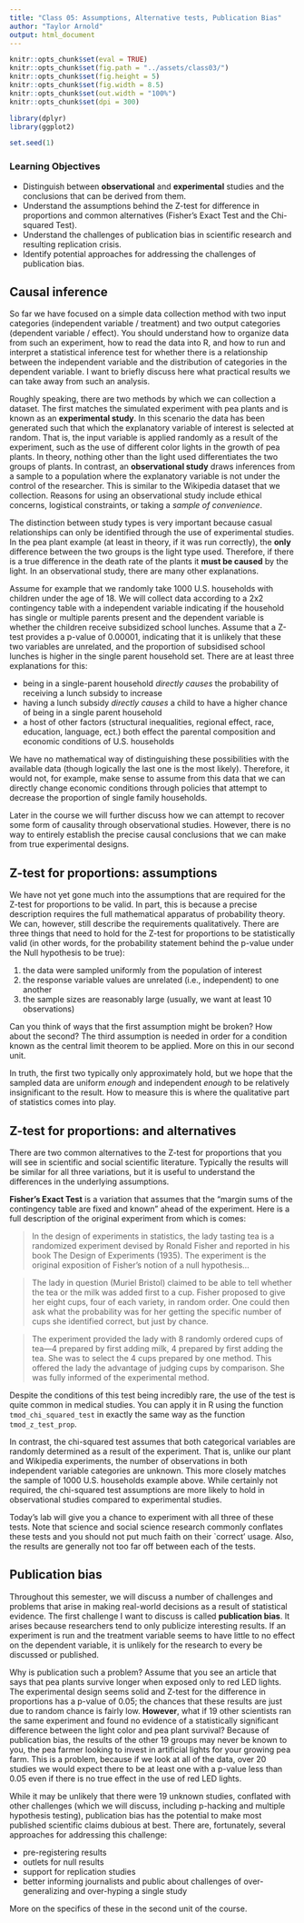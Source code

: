 ```yaml
---
title: "Class 05: Assumptions, Alternative tests, Publication Bias"
author: "Taylor Arnold"
output: html_document
---
```


```r
knitr::opts_chunk$set(eval = TRUE)
knitr::opts_chunk$set(fig.path = "../assets/class03/")
knitr::opts_chunk$set(fig.height = 5)
knitr::opts_chunk$set(fig.width = 8.5)
knitr::opts_chunk$set(out.width = "100%")
knitr::opts_chunk$set(dpi = 300)

library(dplyr)
library(ggplot2)

set.seed(1)
```

### Learning Objectives

- Distinguish between **observational** and **experimental**
studies and the conclusions that can be derived from them.
- Understand the assumptions behind the Z-test for difference in proportions
and common alternatives (Fisher's Exact Test and the Chi-squared Test).
- Understand the challenges of publication bias in scientific research and
resulting replication crisis.
- Identify potential approaches for addressing the challenges of publication
bias.

## Causal inference

So far we have focused on a simple data collection method with two input
categories (independent variable / treatment) and two output categories
(dependent variable / effect). You should understand how to organize data
from such an experiment, how to read the data into R, and how to run and
interpret a statistical inference test for whether there is a relationship
between the independent variable and the distribution of categories in the
dependent variable. I want to briefly discuss here what practical results
we can take away from such an analysis.

Roughly speaking, there are two methods by which we can collection a dataset.
The first matches the simulated experiment with pea plants and is known as
an **experimental study**. In this scenario the data has been generated such
that which the explanatory variable of interest is selected at random. That
is, the input variable is applied randomly as a result of the experiment,
such as the use of different color lights in the growth of pea plants. In
theory, nothing other than the light used differentiates the two groups of
plants. In contrast, an **observational study** draws inferences from a sample
to a population where the explanatory variable is not under the control of the
researcher. This is similar to the Wikipedia dataset that we collection.
Reasons for using an observational study include ethical concerns, logistical
constraints, or taking a *sample of convenience*.

The distinction between study types is very important because casual
relationships can only be identified through the use of experimental studies.
In the pea plant example (at least in theory, if it was run correctly), the
**only** difference between the two groups is the light type used. Therefore,
if there is a true difference in the death rate of the plants it __must be
caused__ by the light. In an observational study, there are many other
explanations.

Assume for example that we randomly take 1000 U.S. households with children
under the age of 18. We will collect data according to a 2x2 contingency
table with a independent variable indicating if the household has single or
multiple parents present and the dependent variable is whether the children
receive subsidized school lunches. Assume that a Z-test provides a p-value of
0.00001, indicating that it is unlikely that these two variables are
unrelated, and the proportion of subsidised school lunches is higher in the
single parent household set. There are at least three explanations for this:

- being in a single-parent household *directly causes* the probability of
receiving a lunch subsidy to increase
- having a lunch subsidy *directly causes* a child to have a higher chance
of being in a single parent household
- a host of other factors (structural inequalities, regional effect, race,
education, language, ect.) both effect the parental composition and economic
conditions of U.S. households

We have no mathematical way of distinguishing these possibilities with the
available data (though logically the last one is the most likely). Therefore,
it would not, for example, make sense to assume from this data that we can
directly change economic conditions through policies that attempt to decrease
the proportion of single family households.

Later in the course we will further discuss how we can attempt to recover some
form of causality through observational studies. However, there is no way to
entirely establish the precise causal conclusions that we can make from true
experimental designs.

## Z-test for proportions: assumptions

We have not yet gone much into the assumptions that are required for the
Z-test for proportions to be valid. In part, this is because a precise
description requires the full mathematical apparatus of probability theory.
We can, however, still describe the requirements qualitatively. There are
three things that need to hold for the Z-test for proportions to be
statistically valid (in other words, for the probability statement behind the
p-value under the Null hypothesis to be true):

1. the data were sampled uniformly from the population of interest
2. the response variable values are unrelated (i.e., independent) to one another
3. the sample sizes are reasonably large (usually, we want at least 10 observations)

Can you think of ways that the first assumption might be broken? How about
the second? The third assumption is needed in order for a condition known as
the central limit theorem to be applied. More on this in our second unit.

In truth, the first two typically only approximately hold, but we hope that
the sampled data are uniform *enough* and independent *enough* to be relatively
insignificant to the result. How to measure this is where the qualitative part
of statistics comes into play.

## Z-test for proportions: and alternatives

There are two common alternatives to the Z-test for proportions that you will
see in scientific and social scientific literature. Typically the results will
be similar for all three variations, but it is useful to understand the
differences in the underlying assumptions.

**Fisher's Exact Test** is a variation that assumes that the "margin sums of the
contingency table are fixed and known" ahead of the experiment. Here is a
full description of the original experiment from which is comes:

> In the design of experiments in statistics, the lady tasting tea is a
> randomized experiment devised by Ronald Fisher and reported in his book
> The Design of Experiments (1935). The experiment is the original exposition
> of Fisher's notion of a null hypothesis...

> The lady in question (Muriel Bristol) claimed to be able to tell whether
> the tea or the milk was added first to a cup. Fisher proposed to give her
> eight cups, four of each variety, in random order. One could then ask what
> the probability was for her getting the specific number of cups she
> identified correct, but just by chance.

> The experiment provided the lady with 8 randomly ordered cups of tea—4
> prepared by first adding milk, 4 prepared by first adding the tea. She was
> to select the 4 cups prepared by one method. This offered the lady the
> advantage of judging cups by comparison. She was fully informed of the
> experimental method.

Despite the conditions of this test being incredibly rare, the use of the test
is quite common in medical studies. You can apply it in R using the function
`tmod_chi_squared_test` in exactly the same way as the function
`tmod_z_test_prop`.

In contrast, the chi-squared test assumes that both categorical variables are
randomly determined as a result of the experiment. That is, unlike our plant
and Wikipedia experiments, the number of observations in both independent
variable categories are unknown. This more closely matches the sample of 1000
U.S. households example above. While certainly not required, the chi-squared
test assumptions are more likely to hold in observational studies compared to
experimental studies.

Today's lab will give you a chance to experiment with all three of these
tests. Note that science and social science research commonly conflates these
tests and you should not put much faith on their `correct' usage. Also, the
results are generally not too far off between each of the tests.

## Publication bias

Throughout this semester, we will discuss a number of challenges and problems
that arise in making real-world decisions as a result of statistical evidence.
The first challenge I want to discuss is called **publication bias**. It
arises because researchers tend to only publicize interesting results. If an
experiment is run and the treatment variable seems to have little to no effect
on the dependent variable, it is unlikely for the research to every be
discussed or published.

Why is publication such a problem? Assume that you see an article that says
that pea plants survive longer when exposed only to red LED lights. The
experimental design seems solid and Z-test for the difference in proportions
has a p-value of 0.05; the chances that these results are just due to random
chance is fairly low. __However__, what if 19 other scientists ran the same
experiment and found no evidence of a statistically significant difference
between the light color and pea plant survival? Because of publication bias,
the results of the other 19 groups may never be known to you, the pea farmer
looking to invest in artificial lights for your growing pea farm. This is a
problem, because if we look at all of the data, over 20 studies we would
expect there to be at least one with a p-value less than 0.05 even if there
is no true effect in the use of red LED lights.

While it may be unlikely that there were 19 unknown studies, conflated with
other challenges (which we will discuss, including p-hacking and multiple
hypothesis testing), publication bias has the potential to make most published
scientific claims dubious at best. There are, fortunately, several approaches
for addressing this challenge:

- pre-registering results
- outlets for null results
- support for replication studies
- better informing journalists and public about challenges of
over-generalizing and over-hyping a single study

More on the specifics of these in the second unit of the course.
